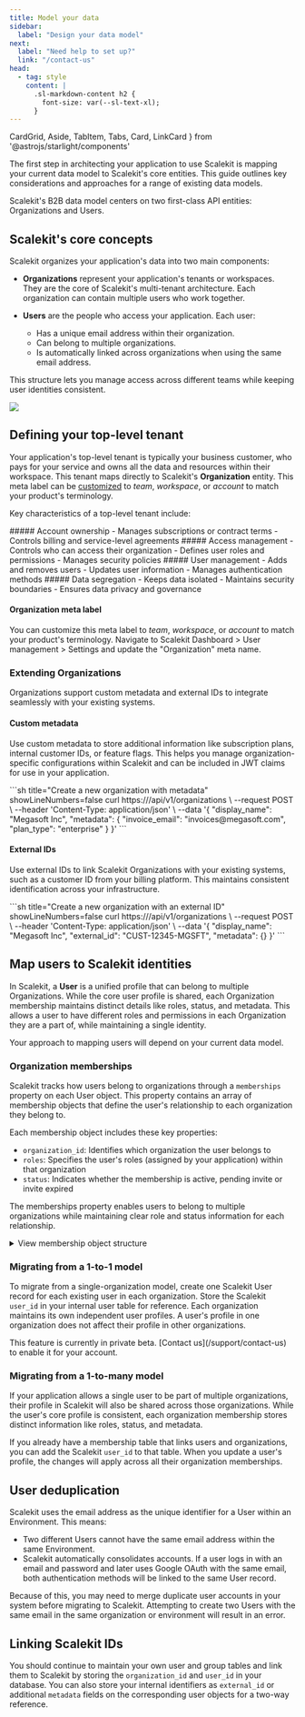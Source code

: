 ```yaml
---
title: Model your data
sidebar:
  label: "Design your data model"
next:
  label: "Need help to set up?"
  link: "/contact-us"
head:
  - tag: style
    content: |
      .sl-markdown-content h2 {
        font-size: var(--sl-text-xl);
      }
---
```


  CardGrid, Aside, TabItem, Tabs, Card, LinkCard
 } from '@astrojs/starlight/components'

The first step in architecting your application to use Scalekit is mapping your current data model to Scalekit's core entities. This guide outlines key considerations and approaches for a range of existing data models.

Scalekit's B2B data model centers on two first-class API entities: Organizations and Users.

## Scalekit's core concepts

Scalekit organizes your application's data into two main components:

- **Organizations** represent your application's tenants or workspaces. They are the core of Scalekit's multi-tenant architecture. Each organization can contain multiple users who work together.

- **Users** are the people who access your application. Each user:
  - Has a unique email address within their organization.
  - Can belong to multiple organizations.
  - Is automatically linked across organizations when using the same email address.

This structure lets you manage access across different teams while keeping user identities consistent.

![](@/assets/docs/fsa/model-your-data/1-v.png)

## Defining your top-level tenant

Your application's top-level tenant is typically your business customer, who pays for your service and owns all the data and resources within their workspace. This tenant maps directly to Scalekit's **Organization** entity. This meta label can be [customized](/fsa/guides/manage-organization/) to _team_, _workspace_, or _account_ to match your product's terminology.

Key characteristics of a top-level tenant include:

<CardGrid>

<Card>
##### Account ownership
- Manages subscriptions or contract terms
- Controls billing and service-level agreements
</Card>

<Card>
##### Access management
- Controls who can access their organization
- Defines user roles and permissions
- Manages security policies
</Card>

<Card>
##### User management
- Adds and removes users
- Updates user information
- Manages authentication methods
</Card>

<Card>
##### Data segregation
- Keeps data isolated
- Maintains security boundaries
- Ensures data privacy and governance
</Card>

</CardGrid>

#### Organization meta label

You can customize this meta label to _team_, _workspace_, or _account_ to match your product's terminology. Navigate to Scalekit Dashboard > User management > Settings and update the "Organization" meta name.


### Extending Organizations

Organizations support custom metadata and external IDs to integrate seamlessly with your existing systems.

#### Custom metadata

Use custom metadata to store additional information like subscription plans, internal customer IDs, or feature flags. This helps you manage organization-specific configurations within Scalekit and can be included in JWT claims for use in your application.

<Tabs>
<TabItem label='Metadata'>
```sh title="Create a new organization with metadata" showLineNumbers=false
curl https://<SCALEKIT_ENVIRONMENT_URL>/api/v1/organizations \
  --request POST \
  --header 'Content-Type: application/json' \
  --data '{
  "display_name": "Megasoft Inc",
  "metadata": {
    "invoice_email": "invoices@megasoft.com",
    "plan_type": "enterprise"
  }
}'
```
</TabItem>
</Tabs>

#### External IDs
Use external IDs to link Scalekit Organizations with your existing systems, such as a customer ID from your billing platform. This maintains consistent identification across your infrastructure.

<Tabs>
<TabItem label='External IDs'>
```sh title="Create a new organization with an external ID" showLineNumbers=false
curl https://<SCALEKIT_ENVIRONMENT_URL>/api/v1/organizations \
  --request POST \
  --header 'Content-Type: application/json' \
  --data '{
  "display_name": "Megasoft Inc",
  "external_id": "CUST-12345-MGSFT",
  "metadata": {}
}'
```
</TabItem>
</Tabs>

## Map users to Scalekit identities

In Scalekit, a **User** is a unified profile that can belong to multiple Organizations. While the core user profile is shared, each Organization membership maintains distinct details like roles, status, and metadata. This allows a user to have different roles and permissions in each Organization they are a part of, while maintaining a single identity.

Your approach to mapping users will depend on your current data model.

### Organization memberships

Scalekit tracks how users belong to organizations through a `memberships` property on each User object. This property contains an array of membership objects that define the user's relationship to each organization they belong to.

Each membership object includes these key properties:

- `organization_id`: Identifies which organization the user belongs to
- `roles`: Specifies the user's roles (assigned by your application) within that organization
- `status`: Indicates whether the membership is active, pending invite or invite expired

The memberships property enables users to belong to multiple organizations while maintaining clear role and status information for each relationship.

<details>
<summary>View membership object structure</summary>
```json title="Memberships example" "metadata" "roles" "organization_id"
{
    "memberships": [
      {
        "join_time": "2025-06-27T10:57:43.720Z",
        "membership_status": "ACTIVE",
        "metadata": {
          "department": "engineering",
          "location": "nyc-office"
        },
        "name": "string",
        "organization_id": "org_1234abcd5678efgh",
        "primary_identity_provider": "OKTA",
        "roles": [
          {
            "id": "role_admin",
            "name": "Admin"
          }
        ]
      },
      {
        "join_time": "2025-07-15T14:30:22.451Z",
        "membership_status": "ACTIVE",
        "metadata": {
          "department": "product",
          "location": "sf-office"
        },
        "name": "Jane Smith",
        "organization_id": "org_9876zyxw5432vuts",
        "primary_identity_provider": "GOOGLE",
        "roles": [
          {
            "id": "role_prod_manager",
            "name": "Product Manager"
          }
        ]
      }
    ],
}
```
</details>

### Migrating from a 1-to-1 model

To migrate from a single-organization model, create one Scalekit User record for each existing user in each organization. Store the Scalekit `user_id` in your internal user table for reference. Each organization maintains its own independent user profiles. A user's profile in one organization does not affect their profile in other organizations.

<Aside type="note" title="Private beta">
This feature is currently in private beta. [Contact us](/support/contact-us) to enable it for your account.
</Aside>

### Migrating from a 1-to-many model

If your application allows a single user to be part of multiple organizations, their profile in Scalekit will also be shared across those organizations. While the user's core profile is consistent, each organization membership stores distinct information like roles, status, and metadata.

If you already have a membership table that links users and organizations, you can add the Scalekit `user_id` to that table. When you update a user's profile, the changes will apply across all their organization memberships.

## User deduplication

Scalekit uses the email address as the unique identifier for a User within an Environment. This means:
- Two different Users cannot have the same email address within the same Environment.
- Scalekit automatically consolidates accounts. If a user logs in with an email and password and later uses Google OAuth with the same email, both authentication methods will be linked to the same User record.

Because of this, you may need to merge duplicate user accounts in your system before migrating to Scalekit. Attempting to create two Users with the same email in the same organization or environment will result in an error.

## Linking Scalekit IDs

You should continue to maintain your own user and group tables and link them to Scalekit by storing the `organization_id` and `user_id` in your database. You can also store your internal identifiers as `external_id` or additional `metadata` fields on the corresponding user objects for a two-way reference.

<CardGrid>

<LinkCard title="Refer to User API" href="https://docs.scalekit.com/apis#tag/users/POST/api/v1/memberships/organizations/{organization_id}/users/{id}" description='Add an existing user to an organization and assign them specific roles and permissions.' />

<LinkCard title="Work with user profiles" href="/fsa/reference/user-profile/" description='Learn about user profile attributes and how to manage user information in Scalekit.' />

</CardGrid>
